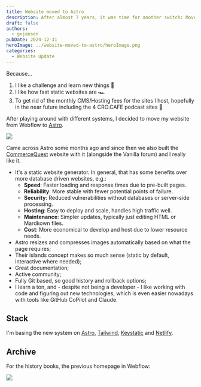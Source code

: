 ```yaml
---
title: Website moved to Astro
description: After almost 7 years, it was time for another switch: Moved the website from Webflow to Astro.
draft: false
authors:
  - gxjansen
pubDate: 2024-12-31
heroImage: ../website-moved-to-astro/heroImage.png
categories:
  - Website Update
---
```

Because...

1. I like a challenge and learn new things 🤷
2. I like how fast static websites are 🏎️
3. To get rid of the monthly CMS/Hosting fees for the sites I host, hopefully in the near future including the 4 CRO.CAFE podcast sites 🤞

After playing around with different systems, I decided to move my website from Webflow to [Astro](https://astro.build/).

![](../website-moved-to-astro/SCR-20240627-bsyb.png)

Came across Astro some months ago and since then we also built the [CommerceQuest](https://commercequest.space/) website with it (alongside the Vanilla forum) and I really like it.

* It's a static website generator. In general, that has some benefits over more database driven websites, e.g.:
  * **Speed**: Faster loading and response times due to pre-built pages.
  * **Reliability**: More stable with fewer potential points of failure.
  * **Security**: Reduced vulnerabilities without databases or server-side processing.
  * **Hosting**: Easy to deploy and scale, handles high traffic well.
  * **Maintenance**: Simpler updates, typically just editing HTML or Mardkown files.
  * **Cost**: More economical to develop and host due to lower resource needs.
* Astro resizes and compresses images automatically based on what the page requires;
* Their islands concept makes so much sense (static by default, interactive where needed);
* Great documentation;
* Active community;
* Fully Git based, so good history and rollback options;
* I learn a ton, and - despite not being a developer - I like working with code and figuring out new technologies, which is even easier nowadays with tools like GitHub CoPilot and Claude.

## Stack

I'm basing the new system on [Astro](https://astro.build/), [Tailwind](https://tailwindcss.com/), [Keystatic](https://keystatic.com/) and [Netlify](https://www.netlify.com/).

## Archive

For the history books, the previous homepage in Webflow:

![](../website-moved-to-astro/SCR-20240627-brai.png)

